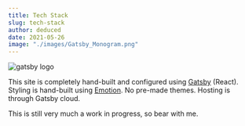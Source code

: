 ```yaml
---
title: Tech Stack
slug: tech-stack
author: deduced
date: 2021-05-26
image: "./images/Gatsby_Monogram.png"
---
```


![gatsby logo](./images/Gatsby_Monogram.png)

This site is completely hand-built and configured using [Gatsby](https://www.gatsbyjs.com/) (React). Styling is hand-built using [Emotion](https://emotion.sh/). No pre-made themes. Hosting is through Gatsby cloud.

This is still very much a work in progress, so bear with me.

